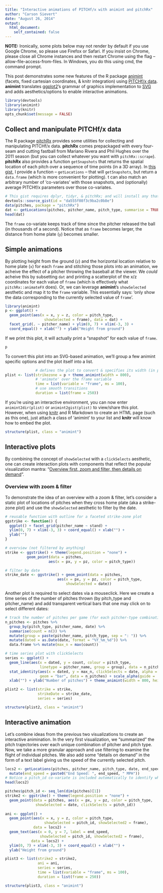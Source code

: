 ```yaml
---
title: "Interactive animations of PITCHf/x with animint and pitchRx"
author: "Carson Sievert"
date: "August 26, 2014"
output: 
  html_document:
    self_contained: false
---
```


**NOTE:** Ironically, some plots below may not render by default if you use Google Chrome, so please use Firefox or Safari. If you insist on Chrome, please close all Chrome instances and then restart Chrome using the flag –allow-file-access-from-files. In Windows, you do this using cmd, the command prompt.

This post demonstrates some new features of the R package [animint](https://github.com/tdhock/animint) (facets, fixed cartesian coordinates, & knitr integration) using [PITCHf/x data](http://en.wikipedia.org/wiki/PITCHf/x). **animint** translates [ggplot2](http://cran.r-project.org/web/packages/ggplot2/index.html)'s grammar of graphics implementation to [SVG](http://en.wikipedia.org/wiki/Scalable_Vector_Graphics) and adds aesthetics/options to enable interactive animations. 

```r
library(devtools)
library(animint)
library(knitr)
opts_chunk$set(message = FALSE)
```

## Collect and manipulate PITCHf/x data

The R package [pitchRx](https://github.com/cpsievert/pitchRx) provides some utilities for collecting and manipulating PITCHf/x data. **pitchRx** comes prepackaged with every four-seam and cutting fastball from Mariano Rivera and Phil Hughes over the 2011 season (but you can collect whatever you want with `pitchRx::scrape`). **pitchRx** also provides a function `getSnapshots` that returns the spatial location of each pitch over a sequence of time points (in a 3D array). In [this gist](https://gist.github.com/cpsievert/da555f08f3c9ba2c0b8e), I provide a function -- `getLocations` -- that will `getSnapshots`, but return a `data.frame` (which is more convenient for plotting). t can also match an arbitrary number of 'co-variates' with those snapshots, and (optionally) average PITCHf/x parameters over those co-variates.

```r
# This gist requires dplyr, tidyr, & pitchRx; and will install any that are not installed already
devtools::source_gist(id = "da555f08f3c9ba2c0b8e")
data(pitches, package = "pitchRx")
dat <- getLocations(pitches, pitcher_name, pitch_type, summarise = TRUE)
head(dat)
```

The `frame` co-variate keeps track of time since the pitcher released the ball (in thousands of a second). Notice that as `frame` becomes larger, the distance from home plate (`y`) becomes smaller.

## Simple animations

By plotting height from the ground (`z`) and the horizontal location relative to home plate (`x`) for each `frame` and stitching those plots into an animation, we acheive the effect of a pitcher throwing the baseball at the viewer. We *could* acheive this by subsetting `dat` and printing a scatterplot of the x/z coordinates for each value of `frame` (which is effectively what `pitchRx::animateFX` does). Or, we can leverage **animint**'s `showSelected` aesthetic and map it to the `frame` variable. This essentially says: 'only show the data corresponding to the currently selected value of `frame`'.

```r
library(animint)
p <- ggplot() + 
  geom_point(aes(x = x, y = z, color = pitch_type, 
                  showSelected = frame), data = dat) + 
  facet_grid(. ~ pitcher_name) + ylim(0, 7) + xlim(-3, 3) +
  coord_equal() + xlab("") + ylab("Height from ground") 
```

If we print this plot, it will actually print a "snapshot" for each value of `frame`.

```r
p
```

To convert this plot into an SVG-based animation, we'll group a few animint specific options and the plot itself into a list. 

```r
              # defines the plot to convert & specifies its width (in pixels)
plist <- list(strikezone = p + theme_animint(width = 800),            
              # 'animate' over the frame variable
              time = list(variable = "frame", ms = 100),
              # use smooth transitions
              duration = list(frame = 250))
```

If you're using an interactive environment, you can now enter `animint2dir(plist)` or `animint2gist(plist)` to view/share this plot. However, when using [knitr](http://cran.r-project.org/web/packages/knitr/index.html) and R Markdown to create an HTML page (such as this one), just attach a class of 'animint' to your list and **knitr** will know how to embed the plot.

```r
structure(plist, class = "animint")
```

## Interactive plots

By combining the concept of `showSelected` with a `clickSelects` aesthetic, one can create interaction plots with components that reflect the popular visualization mantra: "[Overview first, zoom and filter, then details on demand](http://www.mat.ucsb.edu/~g.legrady/academic/courses/11w259/schneiderman.pdf)". 

### Overview with zoom & filter

To demonstrate the idea of an overview with a zoom & filter, let's consider a static plot of locations of pitches when they cross home plate (aka a strike-zone plot) and use the `showSelected` aesthetic to filter by the date.

```r
# reusable function with outline for a faceted strike-zone plot
ggstrike <- function() {
  ggplot() + facet_grid(pitcher_name ~ stand) +
  ylim(0, 7) + xlim(-3, 3) + coord_equal() + xlab("") + 
  ylab("")
}

# overview (not filtered by anything)
strike <- ggstrike() + theme(legend.position = "none") +
          geom_point(data = pitches,
                    aes(x = px, y = pz, color = pitch_type))

# filter by date
strike_date <- ggstrike() + geom_point(data = pitches,
                        aes(x = px, y = pz, color = pitch_type, 
                            showSelected = date))
```

Another plot is required to select dates via a mouseclick. Here we create a time series of the number of pitches thrown (by pitch_type and pitcher_name) and add transparent vertical bars that one may click on to select different dates:

```r
# track the number of pitches per game (for each pitcher-type combination)
n_pitches <- pitches %>%
  group_by(pitch_type, pitcher_name, date) %>%
  summarise(count = n()) %>% 
  mutate(group = paste(pitcher_name, pitch_type, sep = ": ")) %>%
  mutate(dated = as.Date(date, format = "%Y_%m_%d")) %>%
  data.frame %>% mutate(max_n = max(count))

# time series plot with clickSelects
series <- ggplot() + 
  geom_line(aes(x = dated, y = count, colour = pitch_type, 
                linetype = pitcher_name, group = group), data = n_pitches) + 
  stat_identity(aes(x = dated, y = max_n, clickSelects = date, alpha = 0.2), 
                geom = "bar", data = n_pitches) + scale_alpha(guide = 'none') +
  xlab("") + ylab("Number of pitches") + theme_animint(width = 800, height = 200)

plist2 <- list(strike = strike,
               strikeDate = strike_date,
               series = series)

structure(plist2, class = "animint")
```

## Interactive animation

Let's combine ideas from the previous two visualizations to create an interactive animination. In the very first visualization, we "summarized" the pitch trajectories over each unique combination of pitcher and pitch type. Now, we take a more granular approach and use filtering to examine the flight of individual pitches. We also add some "details on demand" in the form of a text label giving us the speed of the currently selected pitch.

```r
locs2 <- getLocations(pitches, pitcher_name, pitch_type, date, end_speed, summarise = FALSE) %>%
  mutate(end_speed = paste0("End Speed: ", end_speed, " MPH"))
# Notice a pitch_id co-variate is included automatically to identify which pitch is which
head(locs2)

pitches$pitch_id <- seq_len(dim(pitches)[1])
strike2 <- ggstrike() + theme(legend.position = "none") +
  geom_point(data = pitches, aes(x = px, y = pz, color = pitch_type, 
              showSelected = date, clickSelects = pitch_id))
  
ani <- ggplot() + 
  geom_point(aes(x = x, y = z, color = pitch_type, 
                  showSelected = pitch_id, showSelected2 = frame), 
             data = locs2) + 
  geom_text(aes(x = 0, y = 7, label = end_speed, 
                showSelected = pitch_id, showSelected2 = frame),
            data = locs2) + 
  ylim(0, 7) + xlim(-3, 3) + coord_equal() + xlab("") + 
  ylab("Height from ground")

plist3 <- list(strike2 = strike2,
               ani = ani,
               series = series,
               time = list(variable = "frame", ms = 100),
               duration = list(frame = 250))

structure(plist3, class = "animint")
```

